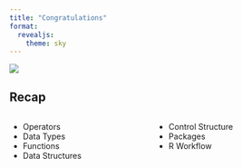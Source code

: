 ```yaml
---
title: "Congratulations"
format: 
  revealjs: 
    theme: sky
---
```




![](https://media4.giphy.com/media/v1.Y2lkPTc5MGI3NjExNHI4ODJmMHplZXpwdjl4anJ0MGZla2hhcW9xdHI3c3EzZ3pkMTByMyZlcD12MV9pbnRlcm5hbF9naWZfYnlfaWQmY3Q9Zw/l49JNZ87F3AmPoH0A/giphy.gif){fig-align="center"}

## Recap

::::{.columns}

:::{.column}
- Operators
- Data Types
- Functions
- Data Structures
:::

:::{.column}
- Control Structure
- Packages
- R Workflow
:::

::::